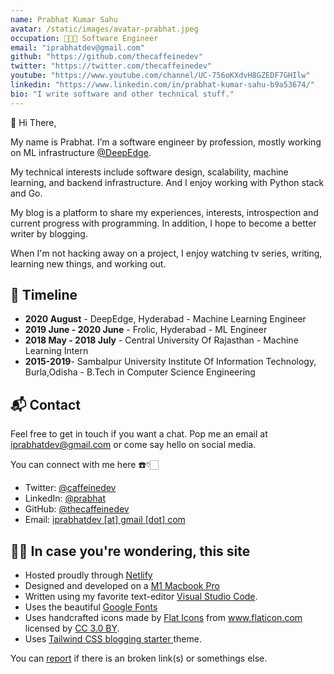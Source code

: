 ```yaml
---
name: Prabhat Kumar Sahu
avatar: /static/images/avatar-prabhat.jpeg
occupation: 🧑🏻‍💻 Software Engineer
email: "iprabhatdev@gmail.com"
github: "https://github.com/thecaffeinedev"
twitter: "https://twitter.com/thecaffeinedev"
youtube: "https://www.youtube.com/channel/UC-756oKXdvH8GZEDF7GHIlw"
linkedin: "https://www.linkedin.com/in/prabhat-kumar-sahu-b9a53674/"
bio: "I write software and other technical stuff."
---
```


👋 Hi There,

My name is Prabhat. I’m a software engineer by profession, mostly working on ML infrastructure [@DeepEdge](https://www.deepedge.ai/).

My technical interests include software design, scalability, machine learning, and backend infrastructure. And I enjoy working with Python stack and Go.

My blog is a platform to share my experiences, interests, introspection and current progress with programming. In addition, I hope to become a better writer by blogging.

When I'm not hacking away on a project, I enjoy watching tv series, writing, learning new things, and working out.

## 📆 Timeline

- **2020 August** - DeepEdge, Hyderabad - Machine Learning Engineer
- **2019 June - 2020 June** - Frolic, Hyderabad - ML Engineer
- **2018 May - 2018 July** - Central University Of Rajasthan - Machine Learning Intern
- **2015-2019**- Sambalpur University Institute Of Information Technology, Burla,Odisha - B.Tech in Computer Science Engineering

## 📬 Contact

Feel free to get in touch if you want a chat. Pop me an email at <a href="mailto:iprabhatdev@gmail.com?subject=Hello%20Prabhat!">iprabhatdev@gmail.com</a> or come say hello on social media.

You can connect with me here ☎️👇🏻

- Twitter: <a href="https://twitter.com/thecaffeinedev" target="_blank">@caffeinedev</a>
- LinkedIn: <a href="https://www.linkedin.com/in/prabhat-kumar-sahu-b9a53674/" target="_blank">@prabhat</a>
- GitHub: <a href="https://github.com/thecaffeinedev" target="_blank">@thecaffeinedev</a>
- Email: <a href = "mailto: iprabhatdev@gmail.com">iprabhatdev [at] gmail [dot] com</a>

## 👨‍💻 In case you're wondering, this site

- Hosted proudly through <a href="https://www.netlify.com/" target="_blank">Netlify</a>
- Designed and developed on a <a href="" target="_blank">M1 Macbook Pro</a>
- Written using my favorite text-editor <a href="https://code.visualstudio.com/" target="_blank">Visual Studio Code</a>.
- Uses the beautiful <a href="https://fonts.google.com/" target="_blank">Google Fonts</a>
- Uses handcrafted icons made by <a href="https://www.flaticon.com/authors/flat-icons" title="Flat Icons">Flat Icons</a> from <a href="https://www.flaticon.com/" title="Flaticon">www.flaticon.com</a> licensed by <a href="http://creativecommons.org/licenses/by/3.0/" title="Creative Commons BY 3.0" target="_blank">CC 3.0 BY</a>.
- Uses [Tailwind CSS blogging starter ](https://github.com/timlrx/tailwind-nextjs-starter-blog) theme.

You can [report](https://github.com/TheCaffeineDev/iprabhat/issues/new) if there is an broken link(s) or somethings else.
